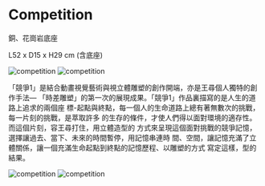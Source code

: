

# Competition

銅、花崗岩底座

L52 x D15 x H29 cm (含底座)

<div className="grid grid-cols-1 md:grid-cols-2 gap-4">
    <Image src={imageOne} alt="competition"/>
    <Image src={imageTwo} alt="competition"/>
</div>

「競爭1」是結合動畫視覺藝術與視立體雕塑的創作開端，亦是王尋個人獨特的創作手法— 「時差雕塑」的第一次的展現成果。「競爭1」作品裏描寫的是人生的道路上追求的兩個座 標-起點與終點，每一個人的生命道路上總有著無數次的挑戰，每一片刻的挑戰，是萃取許多 的生存的條件，才使人們得以面對環境的適存性。而這個片刻，容王尋打住，用立體造型的 方式來呈現這個面對挑戰的競爭記憶，選擇讓過去、當下、未來的時間暫停，用記憶串連時 間、空間，讓記憶充滿了立體關係，讓一個充滿生命起點到終點的記憶歷程、以雕塑的方式 寫定這樣，型的結果。

<Image src={imageOne} alt="competition"/>

<Image src={imageTwo} alt="competition"/>

